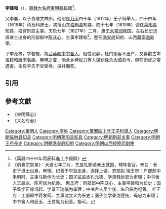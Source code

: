 '''李建和'''（{{bd|?||?|}}），[[直隸|直隸]][[大名府|大名府]][[東明縣|東明縣]]民籍<ref>《萬曆四十四年丙辰科進士序齒録》</ref>。

父李㠐，以子贵赠文林郎。他則是[[万历|万历]]四十年（1612年）壬子科舉人，四十四年（1616年）丙辰科進士，初授山东[[临朐县|临朐县]]知县，四十七年（1619年）调任[[莱阳县|莱阳县]]知县，擢官刑部主事。天启七年（1627年）二月，惠王[[朱常润|朱常润]]就国，左右长史选择进士出身的刑部郎中[[陈沃心|陈沃心]]、主事李建和<ref>《明憙宗实录》：天启七年二月，先是礼部请亲王就国，辅导各官，奉旨：长史于进士出身，审理、纪善于举监出身，选择上请。吏部拟  瑞王府：户部郎中朱明时、主事马斯作为长史；国子监监丞孔元德、学录韩世恩为审理；中书舍人王胤永、陈可信为纪善。  惠王府：刑部郎中陈沃心、主事李建和为长史；国子监学正徐鸿起、学录王瑞临为审理；中书舍人吴士俊、朱日临为纪善。  桂王府：工部郎中蒋友筠、主事沈立义为长史；国子监学录沈德先、母忠为审理；中书舍人何廷玉、王昌胤为纪善。报可。</ref>。歷任[[潞安府|潞安府]]知府、山西[[冀寧道|冀寧道]]副使。

子李允樟，字若楩，為[[武英殿|武英殿]][[中书舍人|中书舍人]]，個性沉静，杜门谢客不出户，又喜歡古本書籍和唐宋名画。[[甲申之变|甲申之变]]，他合乡绅[[张力|张力]]等人谋划诛杀[[大順_(政權)|大顺]]县令，但在衙虎之变遇害。生母李氏不甘受辱，投井而死。

==引用==
{{reflist}}

==參考文獻==
*《東明縣志》
*《大名府志》
{{明朝人物小作品}}
{{萬曆四十四年丙辰科殿試金榜}}
{{DEFAULTSORT:Li李}}
[[Category:東明人|Category:東明人]]
[[Category:李姓|Category:李姓]]
[[Category:萬曆四十年壬子科舉人|Category:萬曆四十年壬子科舉人]]
[[Category:明朝临朐县知县|Category:明朝临朐县知县]]
[[Category:明朝莱阳县知县|Category:明朝莱阳县知县]]
[[Category:明朝刑部主事|Category:明朝刑部主事]]
[[Category:明朝王府長史|Category:明朝王府長史]]
[[Category:明朝潞安府知府|Category:明朝潞安府知府]]
[[Category:明朝山西按察司副使|Category:明朝山西按察司副使]]